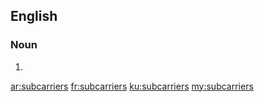==English==

===Noun===
{{head|en|noun plural form}}

# {{plural of|subcarrier|lang=en}}

[[ar:subcarriers]]
[[fr:subcarriers]]
[[ku:subcarriers]]
[[my:subcarriers]]